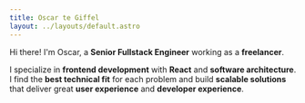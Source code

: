 ```yaml
---
title: Oscar te Giffel
layout: ../layouts/default.astro
---
```


Hi there! I'm Oscar, a __Senior Fullstack Engineer__ working as a __freelancer__.

I specialize in __frontend development__ with __React__ and __software architecture__. I find the __best technical fit__ for each problem and build __scalable solutions__ that deliver great __user experience__ and __developer experience__.
